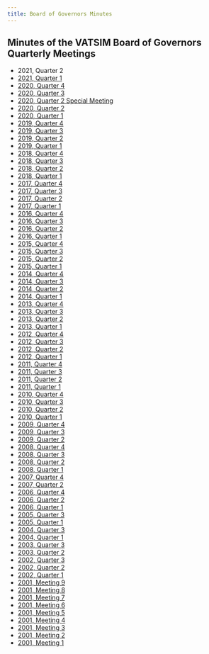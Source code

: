 ```yaml
---
title: Board of Governors Minutes
---
```


## Minutes of the VATSIM Board of Governors Quarterly Meetings
* 2021, Quarter 2
* [2021, Quarter 1](https://cdn.vatsim.net/meeting-minutes/bog/BOG_2021_Q1.PDF)
* [2020, Quarter 4](https://cdn.vatsim.net/meeting-minutes/bog/BOG_2020_Q4.PDF)
* [2020, Quarter 3](https://cdn.vatsim.net/meeting-minutes/bog/BOG_2020_Q3.PDF)
* [2020, Quarter 2 Special Meeting](https://cdn.vatsim.net/meeting-minutes/bog/BOG_2020_SPECIAL_JUL_18.PDF)
* [2020, Quarter 2](https://cdn.vatsim.net/meeting-minutes/bog/BOG_2020_Q2.PDF)
* [2020, Quarter 1](https://cdn.vatsim.net/meeting-minutes/bog/BOG_2020_Q1.PDF)
* [2019, Quarter 4](https://cdn.vatsim.net/meeting-minutes/bog/BOG_2019_Q4.PDF)
* [2019, Quarter 3](https://cdn.vatsim.net/meeting-minutes/bog/BOG_2019_Q3.PDF)
* [2019, Quarter 2](https://cdn.vatsim.net/meeting-minutes/bog/BOG_2019_Q2.PDF)
* [2019, Quarter 1](https://cdn.vatsim.net/meeting-minutes/bog/BOG_2019_Q1.PDF)
* [2018, Quarter 4](https://cdn.vatsim.net/meeting-minutes/bog/BOG_2018_Q4.PDF)
* [2018, Quarter 3](https://cdn.vatsim.net/meeting-minutes/bog/BOG_2018_Q3.PDF)
* [2018, Quarter 2](https://cdn.vatsim.net/meeting-minutes/bog/BOG_2018_Q2.PDF)
* [2018, Quarter 1](https://cdn.vatsim.net/meeting-minutes/bog/BOG_2018_Q1.PDF)
* [2017, Quarter 4](https://cdn.vatsim.net/meeting-minutes/bog/BOG_2017_Q4.PDF)
* [2017, Quarter 3](https://cdn.vatsim.net/meeting-minutes/bog/BOG_2017_Q3.PDF)
* [2017, Quarter 2](https://cdn.vatsim.net/meeting-minutes/bog/BOG_2017_Q2.PDF)
* [2017, Quarter 1](https://cdn.vatsim.net/meeting-minutes/bog/BOG_2017_Q1.PDF)
* [2016, Quarter 4](https://cdn.vatsim.net/meeting-minutes/bog/BOG_2016_Q4.PDF)
* [2016, Quarter 3](https://cdn.vatsim.net/meeting-minutes/bog/BOG_2016_Q2.PDF)
* [2016, Quarter 2](https://cdn.vatsim.net/meeting-minutes/bog/BOG_2016_Q2.PDF)
* [2016, Quarter 1](https://cdn.vatsim.net/meeting-minutes/bog/BOG_2016_Q1.PDF)
* [2015, Quarter 4](https://cdn.vatsim.net/meeting-minutes/bog/BOG_2015_Q4.PDF)
* [2015, Quarter 3](https://cdn.vatsim.net/meeting-minutes/bog/BOG_2015_Q3.PDF)
* [2015, Quarter 2](https://cdn.vatsim.net/meeting-minutes/bog/BOG_2015_Q2.PDF)
* [2015, Quarter 1](https://cdn.vatsim.net/meeting-minutes/bog/BOG_2015_Q1.PDF)
* [2014, Quarter 4](https://cdn.vatsim.net/meeting-minutes/bog/BOG_2014_Q4.PDF)
* [2014, Quarter 3](https://cdn.vatsim.net/meeting-minutes/bog/BOG_2014_Q3.PDF)
* [2014, Quarter 2](https://cdn.vatsim.net/meeting-minutes/bog/BOG_2014_Q2.PDF)
* [2014, Quarter 1](https://cdn.vatsim.net/meeting-minutes/bog/BOG_2014_Q1.PDF)
* [2013, Quarter 4](https://cdn.vatsim.net/meeting-minutes/bog/BOG_2013_Q4.PDF)
* [2013, Quarter 3](https://cdn.vatsim.net/meeting-minutes/bog/BOG_2013_Q3.PDF)
* [2013, Quarter 2](https://cdn.vatsim.net/meeting-minutes/bog/BOG_2013_Q2.PDF)
* [2013, Quarter 1](https://cdn.vatsim.net/meeting-minutes/bog/BOG_2013_Q1.PDF)
* [2012, Quarter 4](https://cdn.vatsim.net/meeting-minutes/bog/BOG_2012_Q4.PDF)
* [2012, Quarter 3](https://cdn.vatsim.net/meeting-minutes/bog/BOG_2012_Q3.PDF)
* [2012, Quarter 2](https://cdn.vatsim.net/meeting-minutes/bog/BOG_2012_Q2.PDF)
* [2012, Quarter 1](https://cdn.vatsim.net/meeting-minutes/bog/BOG_2012_Q1.PDF)
* [2011, Quarter 4](https://cdn.vatsim.net/meeting-minutes/bog/BOG_2011_Q4.PDF)
* [2011, Quarter 3](https://cdn.vatsim.net/meeting-minutes/bog/BOG_2011_Q3.PDF)
* [2011, Quarter 2](https://cdn.vatsim.net/meeting-minutes/bog/BOG_2011_Q2.PDF)
* [2011, Quarter 1](https://cdn.vatsim.net/meeting-minutes/bog/BOG_2011_Q1.PDF)
* [2010, Quarter 4](https://cdn.vatsim.net/meeting-minutes/bog/BOG_2010_Q4.PDF)
* [2010, Quarter 3](https://cdn.vatsim.net/meeting-minutes/bog/BOG_2010_Q3.PDF)
* [2010, Quarter 2](https://cdn.vatsim.net/meeting-minutes/bog/BOG_2010_Q2.PDF)
* [2010, Quarter 1](https://cdn.vatsim.net/meeting-minutes/bog/BOG_2010_Q1.PDF)
* [2009, Quarter 4](https://cdn.vatsim.net/meeting-minutes/bog/BOG_2009_Q4.PDF)
* [2009, Quarter 3](https://cdn.vatsim.net/meeting-minutes/bog/BOG_2009_Q3.PDF)
* [2009, Quarter 2](https://cdn.vatsim.net/meeting-minutes/bog/BOG_2009_Q2.PDF)
* [2008, Quarter 4](https://cdn.vatsim.net/meeting-minutes/bog/BOG_2008_Q4.PDF)
* [2008, Quarter 3](https://cdn.vatsim.net/meeting-minutes/bog/BOG_2008_Q3.PDF)
* [2008, Quarter 2](https://cdn.vatsim.net/meeting-minutes/bog/BOG_2008_Q2.PDF)
* [2008, Quarter 1](https://cdn.vatsim.net/meeting-minutes/bog/BOG_2008_Q1.PDF)
* [2007, Quarter 4](https://cdn.vatsim.net/meeting-minutes/bog/BOG_2007_Q4.PDF)
* [2007, Quarter 2](https://cdn.vatsim.net/meeting-minutes/bog/BOG_2007_Q2.PDF)
* [2006, Quarter 4](https://cdn.vatsim.net/meeting-minutes/bog/BOG_2006_Q4.PDF)
* [2006, Quarter 2](https://cdn.vatsim.net/meeting-minutes/bog/BOG_2006_Q2.PDF)
* [2006, Quarter 1](https://cdn.vatsim.net/meeting-minutes/bog/BOG_2006_Q1.PDF)
* [2005, Quarter 3](https://cdn.vatsim.net/meeting-minutes/bog/BOG_2005_Q3.PDF)
* [2005, Quarter 1](https://cdn.vatsim.net/meeting-minutes/bog/BOG_2005_Q1.PDF)
* [2004, Quarter 3](https://cdn.vatsim.net/meeting-minutes/bog/BOG_2004_Q3.PDF)
* [2004, Quarter 1](https://cdn.vatsim.net/meeting-minutes/bog/BOG_2004_Q1.PDF)
* [2003, Quarter 3](https://cdn.vatsim.net/meeting-minutes/bog/BOG_2003_Q3.PDF)
* [2003, Quarter 2](https://cdn.vatsim.net/meeting-minutes/bog/BOG_2003_Q2.PDF)
* [2002, Quarter 3](https://cdn.vatsim.net/meeting-minutes/bog/BOG_2002_Q3.PDF)
* [2002, Quarter 2](https://cdn.vatsim.net/meeting-minutes/bog/BOG_2002_Q2.PDF)
* [2002, Quarter 1](https://cdn.vatsim.net/meeting-minutes/bog/BOG_2002_Q1.PDF)
* [2001, Meeting 9](https://cdn.vatsim.net/meeting-minutes/bog/BOG_2001_9.PDF)
* [2001, Meeting 8](https://cdn.vatsim.net/meeting-minutes/bog/BOG_2001_8.PDF)
* [2001, Meeting 7](https://cdn.vatsim.net/meeting-minutes/bog/BOG_2001_7.PDF)
* [2001, Meeting 6](https://cdn.vatsim.net/meeting-minutes/bog/BOG_2001_6.PDF)
* [2001, Meeting 5](https://cdn.vatsim.net/meeting-minutes/bog/BOG_2001_5.PDF)
* [2001, Meeting 4](https://cdn.vatsim.net/meeting-minutes/bog/BOG_2001_4.PDF)
* [2001, Meeting 3](https://cdn.vatsim.net/meeting-minutes/bog/BOG_2001_3.PDF)
* [2001, Meeting 2](https://cdn.vatsim.net/meeting-minutes/bog/BOG_2001_2.PDF)
* [2001, Meeting 1](https://cdn.vatsim.net/meeting-minutes/bog/BOG_2001_1.PDF)
